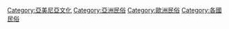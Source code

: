[[Category:亞美尼亞文化|Category:亞美尼亞文化]]
[[Category:亞洲民俗|Category:亞洲民俗]]
[[Category:歐洲民俗|Category:歐洲民俗]]
[[Category:各國民俗|Category:各國民俗]]